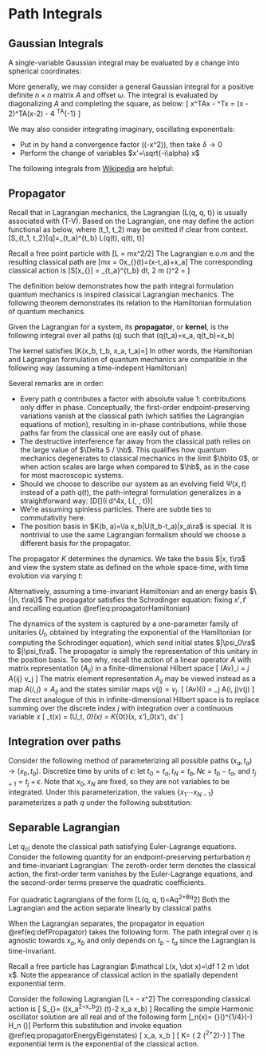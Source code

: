 # Path Integrals 
## Gaussian Integrals
A single-variable Gaussian integral may be evaluated by a change into spherical coordinates: 
\begin{equation}
    G(a)=\intf dx\, \exp(-ax^2)=\sqrt{\df \pi a}
\end{equation}

More generally, we may consider a general Gaussian integral for a positive definite $n\times n$ matrix $A$
and offset $\omega$. 
\begin{equation}
    \intf (dx_1\cdots dx_n)\, \exp\left(-x^TAx + \omega^Tx\right)=
    \exp\left(\df 1 4 \omega^TA^{-1}\omega\right)\sqrt{\df {\pi^N}{\det A}}
    (\#eq:realMultivariableGaussian)
\end{equation}
The integral is evaluated by diagonalizing $A$ and completing the square, as below:
\[
    x^TAx - \omega^Tx = \left(x - \df{A^{-1}\omega}2\right)^TA\left(x-\df{A^{-1}\omega}2\right) 
    - \df 1 4 \omega^TA^{-1}\omega
\]

We may also consider integrating imaginary, oscillating exponentials: 

- Put in by hand a convergence factor \(\exp(-\delta x^2)\), then take $\delta\to 0$
- Perform the change of variables $x'=\sqrt{-i\alpha} x$

The following integrals from [Wikipedia](https://en.wikipedia.org/wiki/Common_integrals_in_quantum_field_theory)
are helpful:

\begin{equation} 
\begin{split}
    \intf d^nx\, \exp\left(-\df 1 2x^T A x + \omega^Tx \right) &= \sqrt{\df{(2\pi)^n}{\det A}}\exp
        \left(\df 1 2 \omega^T A^{-1} \omega\right)
    \\ 
    \intf d^nx\, \exp\left(-\df 1 2x^T A x + i\omega^Tx \right) &= \sqrt{\df{(2\pi)^n}{\det A}}\exp
    \left(-\df 1 2 \omega^T A^{-1} \omega\right)
    \\ 
    \intf d^nx\, \exp\left(-\df i 2x^T A x + i\omega^Tx \right) &= \sqrt{\df{(2\pi i)^n}{\det A}}\exp
    \left(-\df i 2 \omega^T A^{-1} \omega\right) 
\end{split}
(\#eq:complexMultivariableGaussian)
\end{equation} 

## Propagator 
Recall that in Lagrangian mechanics, the Lagrangian \(\mathcal L(q, \dot q, t)\) is usually 
associated with \(T-V\). Based on the Lagrangian, one may define the action functional as below, where \(t_1, t_2\) 
may be omitted if clear from context. 
\[S_{t_1, t_2}[q]=\int_{t_a}^{t_b} \mathcal L(q(t), \dot q(t), t)\]

::: {.example name="Classical free particle"}
Recall a free point particle with 
\[\mathcal L = m\dot x^2/2\]
The Lagrangian e.o.m and the resulting classical path are
\[m\ddot x = 0\implies x_{\mathrm{cl}}(t)=\df{x_b-x_a}{t_b-t_a}(x-t_a)+x_a\]
The corresponding classical action is 
\[S[x_{\mathrm{cl}}] = 
    \int_{t_a}^{t_b} dt\, \df 1 2 m \left(\df{x_b-x_a}{t_b-t_a}\right)^2
    = \df{m(x_b-x_a)^2}{2(t_b-t_a)}\]
:::

The definition below demonstrates how the path integral formulation quantum mechanics is inspired 
classical Lagrangian mechanics. The following theorem demonstrates its relation to 
the Hamiltonian formulation of quantum mechanics.

::: {.definition name="propagator"}
Given the Lagrangian for a system, its **propagator**, or **kernel**, is 
the following integral over all paths \(q\) such that \(q(t_a)=x_a, q(t_b)=x_b\)
\begin{equation}
    K(x_b, t_b, x_a, t_a)=\int D[q]\, \exp\left(\df i \hbar S[q]\right)
    =\int D[q]\, \exp\left(\df i \hbar \int_{t_a}^{t_b}dt\, \mathcal L(q(t), \dot q(t), t)\right)
    (\#eq:defPropagator)
\end{equation}
:::

::: {.theorem name="path integral formulation"}
The kernel satisfies \[K(x_b, t_b, x_a, t_a)=\ang{x_b, t_b|x_a, t_a}\]
In other words, the Hamiltonian and Lagrangian formulation of quantum mechanics are 
compatible in the following way (assuming a time-indepent Hamiltonian)
\begin{equation}
    \int D[q]\, \exp\left(\df i \hbar \int_{t_a}^{t_b}dt\, \mathcal L(q(t), \dot q(t), t)\right)
    = \ang{x_b\left|\exp\left(-\df i \hb (t_b-t_a)H\right)\right|x_a} 
    (\#eq:propagatorHamiltonian)
\end{equation}
:::

Several remarks are in order: 

- Every path $q$ contributes a factor with absolute value $1$: contributions only differ in phase. 
        Conceptually, the first-order endpoint-preserving variations vanish at the classical path (which satifies the 
        Lagrangian equations of motion), resulting in in-phase contributions, while those paths far from 
        the classical one are easily out of phase.
- The destructive interference far away from the classical path relies on the large value of $\Delta S / \hb$. 
        This qualifies how quantum mechanics degenerates to classical mechanics in the limit $\hb\to 0$, or when action 
        scales are large when compared to $\hb$, as in the case for most macroscopic systems. 
- Should we choose to describe our system as an evolving field $\Psi(x, t)$ instead of a path $q(t)$,
        the path-integral formulation generalizes in a straightforward way:
        \[\int D[\Psi]\exp\left(\df i \hb \int d^4x\, \mathcal L(\Psi, \dot \Psi, t)\right)\]
- We're assuming spinless particles. 
        There are subtle ties to commutativity here. 
- The position basis in $K(b, a)=\la x_b|U(t_b-t_a)|x_a\ra$ is special. It is nontrivial to use the same 
        Lagrangian formalism should we choose a different basis for the propagator.  

The propagator $K$ determines the dynamics. We take the basis $|x, t\ra$ 
and view the system state as defined on the whole space-time, with time evolution via varying $t$: 
\begin{equation} 
\begin{split}
    \psi(x, t) 
        &= \ang{\psi|x, t} = \la \psi|{\sum}_{x'}\la x, t|x', t_0\ra |x', t_0\ra  \\ 
        &= {\sum}_{x'}K(x, t, x', t_0)\la \psi|x', t_0\ra \\ 
        &= {\sum}_{x'}K(x, t, x', t_0)\psi(x', t_0)
\end{split}
(\#eq:propagatorEvolution)
\end{equation} 

Alternatively, assuming a time-invariant Hamiltonian and an energy basis $\{|n, t\ra\}$
\begin{equation} 
\begin{split}
        K(x, t, x', t') 
        &= \la x, t|x', t'\ra 
        = \sum \la x, t'|n\ra \la n|x, t\ra \\ 
        &= \sum_n \exp\left(-\df i \hb E_n(t-t')\right)\psi_n^*(x)\psi_n(x')
\end{split}
(\#eq:propagatorEnergyEigenstates)
\end{equation} 
The propagator satisfies the Schrodinger equation: fixing $x', t'$ 
and recalling equation \@ref(eq:propagatorHamiltonian)
\begin{equation}
    i\hb \pd t K(x, t, x', t') = H_t K(x, t, x', t')
\end{equation}

::: {.remark}
The dynamics of the system is captured by a one-parameter family of unitaries $U_t$, 
obtained by integrating the exponential of the Hamiltonian (or computing the Schrodinger 
equation), which send initial states $|\psi_0\ra$ to $|\psi_t\ra$. 
The propagator is simply the representation of this unitary in the position basis. 
To see why, recall the action of a linear operator $A$ with matrix representation $(A_{ij})$ 
in a finite-dimensional Hilbert space 
\[ 
    (Av)_i = \sum_j A_{ij} v_j 
\] 
The matrix element representation $A_{ij}$ may be viewed instead as a map $A(i, j)=A_{ij}$ 
and the states similar maps $v(j) = v_j$. 
\[ 
    (Av)(i) = \sum_j A(i, j)v(j)
\] 
The direct analogue of this in infinite-dimensional Hilbert space is to replace summing 
over the discrete index $j$ with integration over a continuous variable $x$ 
\[ 
    \psi_t(x) = (U_t\, \psi_0)(x) = \int K_{0\to t}(x, x')\psi_0(x')\, dx' 
\] 
:::


## Integration over paths 
Consider the following method of parameterizing all possible paths $(x_a, t_a)\to (x_b, t_b)$. 
Discretize time by units of $\epsilon$: let $t_0=t_a, t_N=t_b, N\epsilon = t_b-t_a$, and $t_{j+1}=t_j+\epsilon$. 
\begin{equation}
    K(b, a)\sim \lim_{\epsilon \to 0, N\epsilon = \Delta t}\int\cdots \int (dx_1\cdots dx_{N-1}) \exp\left(\df i \hb S[q(x_1\cdots x_{N-1})]\right)
\end{equation}
Note that $x_0, x_N$ are fixed, so they are not variables to be integrated. 
Under this parameterization, the values $\{x_1\cdots x_{N-1}\}$ parameterizes a path $q$ under the following substitution:
\begin{equation}\begin{aligned}
    S[q]&=\int_{t_a}^{t_b}\mathcal L(q, \dot q, t)\, dt = \sum_{j=0}^{N-1}\mathcal L\left(x_i, \df{x_{i+1}-x_i}{\epsilon}, t\right)
\end{aligned}\end{equation}

## Separable Lagrangian
Let $q_{\mathrm{cl}}$ denote the classical path satisfying Euler-Lagrange equations. 
Consider the following quantity for an endpoint-preserving perturbation $\eta$ and time-invariant Lagrangian: 
\begin{equation}
\begin{aligned}
    \mathcal L(q_{\mathrm{cl}}+\epsilon \eta, \dot q_{\mathrm{cl}}+\epsilon \dot \eta)  
    &= \sum_{n=1}^\infty \df 1 {n!} \left[\epsilon \left(\eta \pd q + \dot \eta \pd{\dot q}\right)\right]^n \mathcal L(q_{\mathrm{cl}}, \dot q_{\mathrm{cl}}, t) \\ 
    &= \left[1 + 
        \epsilon (\eta \pd q + \dot \eta \pd{\dot q}) + 
        \epsilon^2\left(\eta^2 \pd{q}^2 + 2(\eta \pd q)(\dot \eta d_{\dot q}) + \dot \eta^2 \pd{\dot q}^2\right)
        +O(\epsilon^3)\right]\mathcal L_{\mathrm{cl}}
\end{aligned} 
\end{equation}
The zeroth-order term denotes the classical action, the first-order term vanishes by the 
Euler-Lagrange equations, and the second-order terms preserve the quadratic coefficients. 

::: {.theorem name="quadratic Lagrangians are separable"}
For quadratic Lagrangians of the form 
\[\mathcal L(q, \dot q, t)=Aq^2+B\dot q^2\]
Both the Lagrangian and the action separate linearly by classical paths 
\begin{equation}\begin{aligned}
    \mathcal L(q_{\mathrm{cl}} + \eta, \dot q_{\mathrm{cl}} + \dot \eta) &= 
        \mathcal L(q_{\mathrm{cl}}, \dot q_{\mathrm{cl}}) + \mathcal L(\eta, \dot \eta) \\ 
    S[q_{\mathrm{cl}}+\eta] &= S[q_{\mathrm{cl}}] + S[\eta]
\end{aligned}\end{equation}
:::

::: {.theorem name="propagator for separable Lagrangian"}
When the Lagrangian separates, the propagator in equation \@ref(eq:defPropagator) takes the following form. 
The path integral over $\eta$ is agnostic towards $x_a, x_b$ and only depends on $t_b-t_a$ since the Lagrangian 
is time-invariant. 
\begin{equation} 
\begin{split}
    K(x_b, t_b, x_a, t_a)&=\int D[q]\, \exp\left(\df i \hbar S[q]\right) 
    =\int D[\eta]\, \exp\left(\df i \hbar S[q_{\mathrm{cl}}+\eta]\right) \\ 
    &= \exp\left(\df i \hb S_{\mathrm{cl}}\right) \int D[\eta]\, \exp\left(\df i \hbar S[\eta]\right)
    =A(t_b-t_a)\exp\left(\df i \hb S_{\mathrm{cl}}\right)
\end{split}
(\#eq:separablePropagator)
\end{equation} 
:::

::: {.example name="free particle"}
Recall a free particle has Lagrangian $\mathcal L(x, \dot x)=\df 1 2 m \dot x$. 
\begin{equation}
    K(x, t, x', t') = \sqrt{\df m {2\pi i \hbar \Delta t}}\exp\left(\df{im(x-x')^2}{2\hb \Delta t}\right)
\end{equation}
Note the appearance of classical action in the spatially dependent exponential term. 
:::

::: {.example name="simple harmonic oscillator"}
Consider the following Lagrangian 
\[L=\dfrac {m \dot x^2}{2} - \dfrac{m \omega^2}{2}x^2\]
The corresponding classical action is 
\[
    S_{\mathrm{cl}}=\frac{m \omega}{2 \sin(\omega \Delta t)}   \left(\left(x_a^2+x_b^2\right) \cos (\omega  \Delta t)-2 x_a x_b\right)
\]
Recalling the simple Harmonic oscillator solution are all real and of the following form 
\[\psi_n(x)=\dfrac 1 {\sqrt{2^nn!}}\left(\dfrac{m\omega}{\pi \hbar}\right)^{1/4}\exp\left(-\dfrac{m\omega x^2}{2\hbar}\right) 
    H_n \left(\sqrt{\dfrac{m\omega}{\hbar}x}\right)\]
Perform this substitution and invoke equation \@ref(eq:propagatorEnergyEigenstates)
\[
    \sqrt{\dfrac{m\omega}{\hbar}}x_a\mapsto \xi, \sqrt{\dfrac{m\omega}{\hbar}}x_b\mapsto \eta
\]
\[ 
    K=\sqrt{\dfrac{m\omega}{2\pi \hbar i \sin \omega \Delta t}}
        \exp \left(\dfrac 1 2 (\xi^2+\eta^2)-\dfrac{\xi^2+\eta^2 - 2\xi\eta \exp(-i\Delta t \omega)}{1-\exp(-2i\Delta t\omega)}\right)
\]
The exponential term is the exponential of the classical action. 
\begin{equation}
    K(b, a)=\sqrt{\dfrac{m\omega}{2\pi \hbar i \sin \omega \Delta t}}\exp\left(\dfrac i \hbar S_\mathrm{cl}\right)
\end{equation}
:::